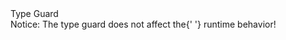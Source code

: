 

<section>
  <SectionTitle>Type Guard</SectionTitle>
</section>

<section>
  <PreCode
    code={fs.readFileSync(__dirname + '/type-guard.ts')}
    language="typescript"
  ></PreCode>
  <div className="fragment fade-in">
    Notice: The type guard does not affect the{' '}
    <span className="warn">runtime</span> behavior!
  </div>
</section>
